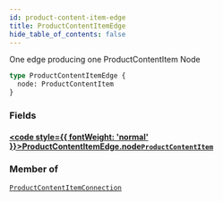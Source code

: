 ```yaml
---
id: product-content-item-edge
title: ProductContentItemEdge
hide_table_of_contents: false
---
```








One edge producing one ProductContentItem Node

```graphql
type ProductContentItemEdge {
  node: ProductContentItem
}
```


### Fields

#### [<code style={{ fontWeight: 'normal' }}>ProductContentItemEdge.<b>node</b></code>](#)<Bullet />[`ProductContentItem`](/demand/api/graphql-admin/reference/objects/product-content-item) <Badge class="secondary" text="object"/>
> 
> 



### Member of

[`ProductContentItemConnection`](/demand/api/graphql-admin/reference/objects/product-content-item-connection)  <Badge class="secondary" text="object"/>



